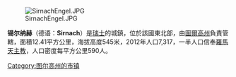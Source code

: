 [[Image:SirnachEngel.JPG|right]]

'''锡尔纳赫'''（德语：'''Sirnach'''）是[[瑞士|瑞士]]的城鎮，位於該國東北部，由[[圖爾高州|圖爾高州]]負責管轄，面積12.41平方公里，海拔高度545米，2012年人口7,317，一半人口信奉[[羅馬天主教|羅馬天主教]]，人口密度每平方公里590人。

{{Switzerland-geo-stub}}
{{DEFAULTSORT:Sirnach}}
[[Category:图尔高州的市镇|Category:图尔高州的市镇]]